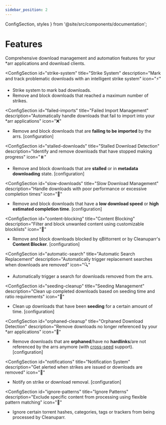 ```yaml
---
sidebar_position: 2
---
```


  ConfigSection, 
  styles 
} from '@site/src/components/documentation';

# Features

Comprehensive download management and automation features for your *arr applications and download clients.

<div className={styles.documentationPage}>

<div className={styles.section}>

<ConfigSection
  id="strike-system"
  title="Strike System"
  description="Mark and track problematic downloads with an intelligent strike system"
  icon="⚡"
>

- Strike system to mark bad downloads.
- Remove and block downloads that reached a maximum number of strikes.

</ConfigSection>

<ConfigSection
  id="failed-imports"
  title="Failed Import Management"
  description="Automatically handle downloads that fail to import into your *arr applications"
  icon="❌"
>

- Remove and block downloads that are **failing to be imported** by the arrs. <Link to="/docs/configuration/queue-cleaner/import-failed">[configuration]</Link>

</ConfigSection>

<ConfigSection
  id="stalled-downloads"
  title="Stalled Download Detection"
  description="Identify and remove downloads that have stopped making progress"
  icon="⏸️"
>

- Remove and block downloads that are **stalled** or in **metadata downloading** state. <Link to="/docs/configuration/queue-cleaner/stalled">[configuration]</Link>

</ConfigSection>

<ConfigSection
  id="slow-downloads"
  title="Slow Download Management"
  description="Handle downloads with poor performance or excessive completion times"
  icon="🐌"
>

- Remove and block downloads that have a **low download speed** or **high estimated completion time**. <Link to="/docs/configuration/queue-cleaner/slow">[configuration]</Link>

</ConfigSection>

<ConfigSection
  id="content-blocking"
  title="Content Blocking"
  description="Filter and block unwanted content using customizable blocklists"
  icon="🚫"
>

- Remove and block downloads blocked by qBittorrent or by Cleanuparr's **Content Blocker**. <Link to="/docs/configuration/content-blocker/general">[configuration]</Link>

</ConfigSection>

<ConfigSection
  id="automatic-search"
  title="Automatic Search Replacement"
  description="Automatically trigger replacement searches when downloads are removed"
  icon="🔍"
>

- Automatically trigger a search for downloads removed from the arrs.

</ConfigSection>

<ConfigSection
  id="seeding-cleanup"
  title="Seeding Management"
  description="Clean up completed downloads based on seeding time and ratio requirements"
  icon="🌱"
>

- Clean up downloads that have been **seeding** for a certain amount of time. <Link to="/docs/configuration/download-cleaner/seeding">[configuration]</Link>

</ConfigSection>

<ConfigSection
  id="orphaned-cleanup"
  title="Orphaned Download Detection"
  description="Remove downloads no longer referenced by your *arr applications"
  icon="🔗"
>

- Remove downloads that are **orphaned**/have no **hardlinks**/are not referenced by the arrs anymore (with [cross-seed](https://www.cross-seed.org/) support). <Link to="/docs/configuration/download-cleaner/hardlinks">[configuration]</Link>

</ConfigSection>

<ConfigSection
  id="notifications"
  title="Notification System"
  description="Get alerted when strikes are issued or downloads are removed"
  icon="🔔"
>

- Notify on strike or download removal. <Link to="/docs/category/notifications">[configuration]</Link>

</ConfigSection>

<ConfigSection
  id="ignore-patterns"
  title="Ignore Patterns"
  description="Exclude specific content from processing using flexible pattern matching"
  icon="🚯"
>

- Ignore certain torrent hashes, categories, tags or trackers from being processed by Cleanuparr.

</ConfigSection>

</div>

</div>